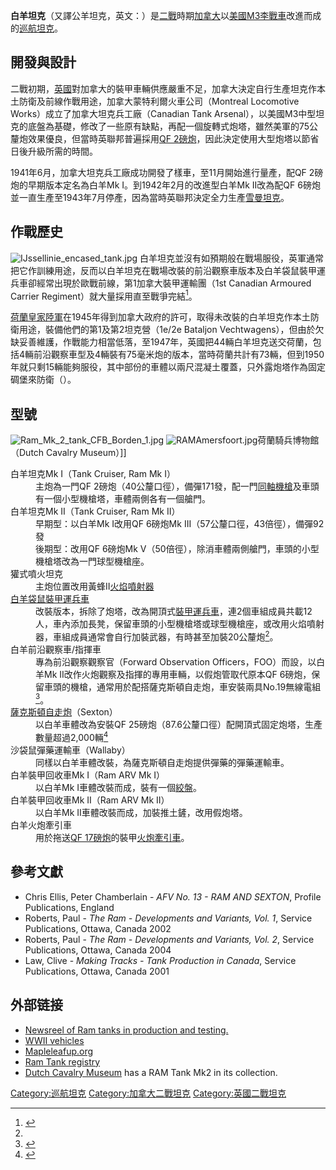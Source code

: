 {{noteTA
|G1=Unit;
|1=zh-hk:坦克;zh-tw:戰車;zh-cn:坦克;
|2=zh-cn:谢尔曼;zh-tw:雪曼;
}}
{{Infobox Weapon
|name= 白羊坦克<br />{{lang|en|Tank Cruiser, Ram}}
|image= File:Ram Mark I tank.jpg
|image_size= 300px
|caption= 白羊Mk I
|origin= {{flag|Canada|1921}}
|type= [[巡航坦克|巡航坦克]]
<!-- Type selection -->
|is_vehicle= yes
|is_UK= yes
<!-- Service history -->
|service= 
|used_by= [[加拿大|加拿大]]<br />[[英國|英國]]（訓練用途）<br />[[荷蘭|荷蘭]]
|wars= [[二戰|二戰]]
<!-- Production history -->
|designer= 蒙特利爾火車公司
|design_date= 1941年
|manufacturer= 蒙特利爾火車公司
|unit_cost= 
|production_date= 1941年–1943年
|number= 1,094輛<ref name="戰車機械結構圖鑑1">{{cite book|author={{Link-ja|上田信 (插畫家)|上田信 (イラストレーター)|上田信}} |coauthors=Dasha | pages = 138| title=戰車機械結構圖鑑1 |year=2007 |publisher=星光出版社 |location=臺北縣中和市 |isbn=9789576776564 }}</ref>
|variants= 
<!-- General specifications -->
|spec_label= 
|weight= 29.5噸
|length= 5.79公尺
|width= 2.67公尺
|height= 2.9公尺
|crew= 5人<br />（車長、炮手、裝填手、駕駛員、副駕駛員/車頭機槍手）
<!-- Vehicle/missile specifications -->
|armour= 28-89公釐
|primary_armament= Mk I：[[QF_2磅炮|QF 2磅炮]]<br />（備彈171發）<br />Mk II：[[QF_6磅炮|QF 6磅炮]]<br />（備彈92發）
|secondary_armament=2 × .30[[白朗寧M1919中型機槍|白朗寧M1919中型機槍]]
|engine= 大陸（Continental）R-975 9氣缸星型氣油引擎
|engine_power= 400匹（298千瓦）
|pw_ratio= 
|transmission= 
|payload_capacity= 
|suspension= 垂直渦輪型彈簧懸掛系統（VVSS）
|clearance= 
|fuel_capacity= 
|vehicle_range= 232公里
|speed= 40公里/小時
}}
'''白羊坦克'''（又譯公羊坦克，英文：{{lang|en|Tank Cruiser, Ram}}）是[[二戰|二戰]]時期[[加拿大|加拿大]]以[[美國|美國]][[M3李戰車|M3李戰車]]改進而成的[[巡航坦克|巡航坦克]]。

== 開發與設計 ==
{{multiple image
| direction = vertical
| align = left
| width     = 200
| image1    = M3-Lee-latrun-2.jpg
| caption1 = M3中型坦克（M3 Lee）
| image2    = Ram cfb borden 2.JPG
| caption2 = 白羊Mk II早期型，可見底盤基本上相同
}}

二戰初期，[[英國|英國]]對加拿大的裝甲車輛供應嚴重不足，加拿大決定自行生產坦克作本土防衛及前線作戰用途，加拿大蒙特利爾火車公司（Montreal Locomotive Works）成立了加拿大坦克兵工廠（Canadian Tank Arsenal），以美國M3中型坦克的底盤為基礎，修改了一些原有缺點，再配一個旋轉式炮塔，雖然美軍的75公釐炮效果優良，但當時英聯邦普遍採用[[QF_2磅炮|QF 2磅炮]]，因此決定使用大型炮塔以節省日後升級所需的時間。

1941年6月，加拿大坦克兵工廠成功開發了樣車，至11月開始進行量產，配QF 2磅炮的早期版本定名為白羊Mk I。到1942年2月的改進型白羊Mk II改為配QF 6磅炮並一直生產至1943年7月停產，因為當時英聯邦決定全力生產[[M4雪曼|雪曼坦克]]。

== 作戰歷史 ==
[[File:IJssellinie_encased_tank.jpg|left]]
白羊坦克並沒有如預期般在戰場服役，英軍通常把它作訓練用途，反而以白羊坦克在戰場改裝的前沿觀察車版本及白羊袋鼠裝甲運兵車卻經常出現於歐戰前線，第1加拿大裝甲運輸團（1st Canadian Armoured Carrier Regiment）就大量採用直至戰爭完結<ref name="鋼鐵雄師 : 西線盟軍坦克">{{cite book|author=David Porter |coauthors=翻譯：卡米柚子 |title=鋼鐵雄師 : 西線盟軍坦克 |year=2010  | pages = 116，117 |publisher=楓書坊文化 |location= 臺北縣板橋市 |isbn=978-986-6326-28-8 }}</ref>。

[[荷蘭皇家陸軍|荷蘭皇家陸軍]]在1945年得到加拿大政府的許可，取得未改裝的白羊坦克作本土防衛用途，裝備他們的第1及第2坦克營（1e/2e Bataljon Vechtwagens），但由於欠缺妥善維護，作戰能力相當低落，至1947年，英國把44輛白羊坦克送交荷蘭，包括4輛前沿觀察車型及4輛裝有75毫米炮的版本，當時荷蘭共計有73輛，但到1950年就只剩15輛能夠服役，其中部份的車體以兩尺混凝土覆蓋，只外露炮塔作為固定碉堡來防衛{{tsl|nl|IJssellinie|艾瑟爾防線}}（{{lang|nl|IJssellinie}}）。

== 型號 ==
[[File:Ram_Mk_2_tank_CFB_Borden_1.jpg|thumb]]
[[File:RAMAmersfoort.jpg|thumb]]荷蘭騎兵博物館（Dutch Cavalry Museum）]]

;白羊坦克Mk I（Tank Cruiser, Ram Mk I）
: 主炮為一門QF 2磅炮（40公釐口徑），備彈171發，配一門[[同軸機槍|同軸機槍]]及車頭有一個小型機槍塔，車體兩側各有一個艙門。
;白羊坦克Mk II（Tank Cruiser, Ram Mk II）
: 早期型：以白羊Mk I改用QF 6磅炮Mk III（57公釐口徑，43倍徑），備彈92發
: 後期型：改用QF 6磅炮Mk V（50倍徑），除消車體兩側艙門，車頭的小型機槍塔改為一門球型機槍座。
;獾式噴火坦克
: 主炮位置改用黃蜂II[[火焰噴射器|火焰噴射器]]
;[[袋鼠裝甲運兵車|白羊袋鼠裝甲運兵車]]
: 改裝版本，拆除了炮塔，改為開頂式[[裝甲運兵車|裝甲運兵車]]，連2個車組成員共載12人，車內添加長凳，保留車頭的小型機槍塔或球型機槍座，或改用火焰噴射器，車組成員通常會自行加裝武器，有時甚至加裝20公釐炮<ref name="鋼鐵雄師 : 西線盟軍坦克" />。
; 白羊前沿觀察車/指揮車
: 專為前沿觀察觀察官（Forward Observation Officers，FOO）而設，以白羊Mk II改作火炮觀察及指揮的專用車輛，以假炮管取代原本QF 6磅炮，保留車頭的機槍，通常用於配搭薩克斯頓自走炮，車安裝兩具No.19無線電組<ref>{{cite book|author=David Porter |coauthors=翻譯：卡米柚子 |title=鋼鐵雄師 : 西線盟軍坦克 |year=2010 | pages = 127 |publisher=楓書坊文化 |location= 臺北縣板橋市 |isbn=978-986-6326-28-8 }}</ref>。
;[[薩克斯頓自走炮|薩克斯頓自走炮]]（Sexton）
: 以白羊車體改為安裝QF 25磅炮（87.6公釐口徑）配開頂式固定炮塔，生產數量超過2,000輛<ref>{{cite book|author=David Porter |coauthors=翻譯：卡米柚子 |title=鋼鐵雄師 : 西線盟軍坦克 |year=2010 | pages = 126 |publisher=楓書坊文化 |location= 臺北縣板橋市 |isbn=978-986-6326-28-8 }}</ref>
;沙袋鼠彈藥運輸車（Wallaby）
: 同樣以白羊車體改裝，為薩克斯頓自走炮提供彈藥的彈藥運輸車。
;白羊裝甲回收車Mk I（Ram ARV Mk I）
: 以白羊Mk I車體改裝而成，裝有一個[[絞盤|絞盤]]。
;白羊裝甲回收車Mk II（Ram ARV Mk II）
: 以白羊Mk II車體改裝而成，加裝推土鏟，改用假炮塔。
;白羊火炮牽引車
: 用於拖送[[QF_17磅炮|QF 17磅炮]]的裝甲[[火炮牽引車|火炮牽引車]]。

== 參考文獻 ==
<div class="references-small">
<references></references>
* Chris Ellis, Peter Chamberlain - ''AFV No. 13 - RAM AND SEXTON'', Profile Publications, England
* Roberts, Paul - ''The Ram - Developments and Variants, Vol. 1'', Service Publications, Ottawa, Canada 2002
* Roberts, Paul - ''The Ram - Developments and Variants, Vol. 2'', Service Publications, Ottawa, Canada 2004
* Law, Clive - ''Making Tracks - Tank Production in Canada'', Service Publications, Ottawa, Canada 2001
</div>

== 外部链接 ==
{{Commons|Ram tank}}
* [http://www.britishpathe.com/record.php?id=23035 Newsreel of Ram tanks in production and testing.] {{Wayback|url=http://www.britishpathe.com/record.php?id=23035 |date=20110611094707 }}
* [http://www.wwiivehicles.com/canada/tank-medium/ram.asp WWII vehicles] {{WebCite|url=https://www.webcitation.org/65pNBhYET?url=http://www.wwiivehicles.com/canada/tank-medium/ram.asp |date=20120301015242 |dateformat=iso }}
* [http://www.mapleleafup.org/vehicles/cac/ram.html Mapleleafup.org] {{Webarchive|url=http://webarchive.loc.gov/all/20061029001919/http://www.mapleleafup.org/vehicles/cac/ram.html |date=2006-10-29 }}
* [http://www.ramtank.ca Ram Tank registry] {{Wayback|url=http://www.ramtank.ca/ |date=20060506034749 }}
* [http://www.cavaleriemuseum.nl Dutch Cavalry Museum] {{Wayback|url=http://www.cavaleriemuseum.nl/ |date=20050714005546 }} has a RAM Tank Mk2 in its collection.

{{WWIIBritishAFVs}}

[[Category:巡航坦克|Category:巡航坦克]]
[[Category:加拿大二戰坦克|Category:加拿大二戰坦克]]
[[Category:英國二戰坦克|Category:英國二戰坦克]]